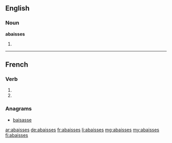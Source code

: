 {{also|abaissés}}
==English==

===Noun===
'''abaisses'''

# {{plural of|[[abaisse]]}}

----

==French==

===Verb===
{{fr-verb-form}}

# {{conjugation of|abaisser||2|s|pres|ind|lang=fr}}
# {{conjugation of|abaisser||2|s|pres|sub|lang=fr}}

===Anagrams===
* [[baisasse#French|baisasse]]

[[ar:abaisses]]
[[de:abaisses]]
[[fr:abaisses]]
[[li:abaisses]]
[[mg:abaisses]]
[[my:abaisses]]
[[fi:abaisses]]
